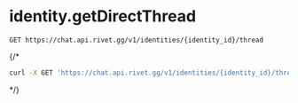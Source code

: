 # identity.getDirectThread
```
GET https://chat.api.rivet.gg/v1/identities/{identity_id}/thread
```


{/*<RequestExample>
```bash curl
curl -X GET 'https://chat.api.rivet.gg/v1/identities/{identity_id}/thread'
```
</RequestExample>*/}
